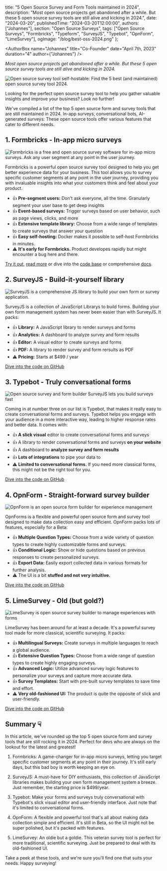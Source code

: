   title: "5 Open Source Survey and Form Tools maintained in 2024",
  description:
    "Most open source projects get abandoned after a while. But these 5 open source survey tools are still alive and kicking in 2024.",
  date: "2024-03-20",
  publishedTime: "2024-03-20T12:00:00",
  authors: ["Johannes"],
  section: "Open Source Surveys",
  tags: ["Open Source Surveys", "Formbricks", "Typeform", "SurveyJS", "Typebot", "OpnForm", "LimeSurvey"],
    ogImage: "/blog/best-oss-2024.png"
};

<AuthorBox name="Johannes" title="Co-Founder" date="April 7th, 2023" duration="4" author={"Johannes"} />

_Most open source projects get abandoned after a while. But these 5 open source survey tools are still alive and kicking in 2024._

<Image
  src={HeaderImage}
  alt="Open source survey tool self-hostable: Find the 5 best (and maintained) open source survey tool 2024."
  className="rounded-lg w-full"
/>

Looking for the perfect open source survey tool to help you gather valuable insights and improve your business? Look no further!

We've compiled a list of the top 5 open source form and survey tools that are still maintained in 2024. In-app surveys, conversational bots, AI-generated surveys: These open source tools offer various features that cater to different needs.

## 1. Formbricks - In-app micro surveys

<Image
  src={Formbricks}
  alt="Formbricks is a free and open source survey software for in-app micro surveys. Ask any user segment at any point in the user journey."
  className="rounded-lg w-full"
/>

Formbricks is a powerful open source survey tool designed to help you get better experience data for your business. This tool allows you to survey specific customer segments at any point in the user journey, providing you with invaluable insights into what your customers think and feel about your product.

- 👍 **Pre-segment users:** Don't ask everyone, all the time. Granularly segment your user base to get deep insights
- 👍 **Event-based surveys:** Trigger surveys based on user behavior, such as page views, clicks, and more
- 👍 **Extensive template library:** Choose from a wide range of templates to create surveys that answer your question
- 👍 **Easy self-hosting:** Docker makes it possible to self-host Formbricks in minutes.
- ⚠️ **It's early for Formbricks.** Product developes rapidly but might encounter a bug here and there.

[Try it out](https://app.formbricks.com), [read more](https://formbricks.com) or dive into the [code base](https://formbricks.com/github) or comprehensive [docs](https://formbricks.com/docs).

## 2. SurveyJS - Build-it-yourself library

<Image
  src={SurveyJS}
  alt="SurveyJS is a comprehensive JS library to build your own form or survey application."
  className="rounded-lg w-full"
/>

SurveyJS is a collection of JavaScript Librarys to build forms. Building your own form management system has never been easier than with SurveyJS. It packs:

- 👍 **Library:** A JavaScript library to render surveys and forms
- 👍 **Analytics:** A dashboard to analyze survey and form results
- 👍 **Editor:** A visual editor to create surveys and forms
- 👍 **PDF:** A library to render survey and form rersults as PDF
- ⚠️ **Pricing:** Starts at $499 / year

[Dive into the code on GitHub](https://github.com/surveyjs)

## 3. Typebot - Truly conversational forms

<Image
  src={Typebot}
  alt="Open source survey and form builder SurveyJS lets you build surveys fast"
  className="rounded-lg w-full"
/>

Coming in at number three on our list is Typebot, that makes it really easy to create conversational forms and surveys. Typebot helps you engage with your audience in a more interactive way, leading to higher response rates and better data. It comes with:

- 👍 **A slick visual** editor to create conversational forms and surveys
- 👍 A library to render conversational forms and surveys **on your website**
- 👍 A dashboard to **analyze survey and form results**
- 👍 **Lots of integrations** to pipe your data to
- ⚠️ **Limited to conversational forms.** If you need more classical forms, this might not be the right tool for you.

[Dive into the code on GitHub](https://github.com/baptisteArno/typebot.io)

## 4. OpnForm - Straight-forward survey builder

<Image
  src={OpnForm}
  alt="OpnForm is an open source form builder for experience management"
  className="rounded-lg w-full"
/>

OpnForms is a flexible and powerful open source form and survey tool designed to make data collection easy and efficient. OpnForm packs lots of features, especially for a Beta:

- 👍 **Multiple Question Types:** Choose from a wide variety of question types to create highly customizable forms and surveys.
- 👍 **Conditional Logic:** Show or hide questions based on previous responses to create personalized surveys.
- 👍 **Export Data:** Easily export collected data in various formats for further analysis.
- ⚠️ The UI is a bit **stuffed and not very intuitive.**

[Dive into the code on GitHub](https://github.com/JhumanJ/OpnForm)

## 5. LimeSurvey - Old (but gold?)

<Image
  src={LimeSurvey}
  alt="LimeSurvey is open source survey builder to manage experiences with forms"
  className="rounded-lg w-full"
/>

LimeSurvey has been around for at least a decade. It's a powerful survey tool made for more classical, scientific surveying. It packs:

- 👍 **Multilingual Surveys:** Create surveys in multiple languages to reach a global audience.
- 👍 **Extensive Question Types:** Choose from a wide range of question types to create highly engaging surveys.
- 👍 **Advanced Logic:** Utilize advanced survey logic features to personalize your surveys and capture more accurate data.
- 👍 **Survey Templates:** Start with pre-built survey templates to save time and effort.
- ⚠️ **Very old-fashioned UI:** The product is quite the opposite of slick and user-friendly.

[Dive into the code on GitHub](https://github.com/LimeSurvey/LimeSurvey)

## Summary ☟

In this article, we've rounded up the top 5 open source form and survey tools that are still rocking it in 2024. Perfect for devs who are always on the lookout for the latest and greatest!

1. Formbricks: A game-changer for in-app micro surveys, letting you target specific customer segments at any point in their journey. It's still early days, but this bad boy is worth keeping an eye on.

2. SurveyJS: A must-have for DIY enthusiasts, this collection of JavaScript libraries makes building your own form management system a breeze. Just remember, the starting price is $499/year.

3. Typebot: Make your forms and surveys truly conversational with Typebot's slick visual editor and user-friendly interface. Just note that it's limited to conversational forms.

4. OpnForm: A flexible and powerful tool that's all about making data collection simple and efficient. It's still in Beta, so the UI might not be super polished, but it's packed with features.

5. LimeSurvey: An oldie but a goldie. This veteran survey tool is perfect for more traditional, scientific surveying. Just be prepared to deal with its old-fashioned UI.

Take a peek at these tools, and we're sure you'll find one that suits your needs. Happy surveying!

